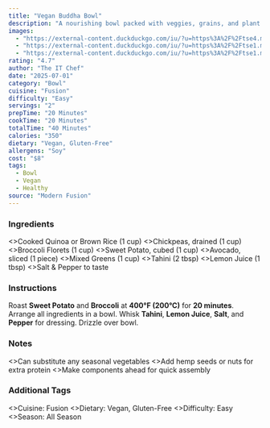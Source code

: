 ```yaml
---
title: "Vegan Buddha Bowl"
description: "A nourishing bowl packed with veggies, grains, and plant protein."
images:
  - "https://external-content.duckduckgo.com/iu/?u=https%3A%2F%2Ftse4.mm.bing.net%2Fth%2Fid%2FOIP.myDFcvvzATtJsA5CpsfkZgHaEr%3Fr%3D0%26pid%3DApi&f=1&ipt=d16cc61d7b323ece95ea3f7253e7fda7d328ffe821c4eb4b34b2cd21849bc579&ipo=images"
  - "https://external-content.duckduckgo.com/iu/?u=https%3A%2F%2Ftse1.mm.bing.net%2Fth%2Fid%2FOIP.57BpcvaD6XrvLSuDBk-9fgHaE8%3Fr%3D0%26pid%3DApi&f=1&ipt=6fea99fa1ae7d2f999d3f4a112f1b9de0f3e72be702617def7107bb21d73d880&ipo=images"
  - "https://external-content.duckduckgo.com/iu/?u=https%3A%2F%2Ftse1.mm.bing.net%2Fth%2Fid%2FOIP.cqwgvII0ZwZDHVN3nyo1oAHaLH%3Fr%3D0%26pid%3DApi&f=1&ipt=b8c5f1e5a3ac640d85818b1c6f301acab33d1aa652dd293c5dd5508adf9137c7&ipo=images"
rating: "4.7"
author: "The IT Chef"
date: "2025-07-01"
category: "Bowl"
cuisine: "Fusion"
difficulty: "Easy"
servings: "2"
prepTime: "20 Minutes"
cookTime: "20 Minutes"
totalTime: "40 Minutes"
calories: "350"
dietary: "Vegan, Gluten-Free"
allergens: "Soy"
cost: "$8"
tags:
  - Bowl
  - Vegan
  - Healthy
source: "Modern Fusion"
---
```



### Ingredients

<RecipeIngredients>
  <>Cooked Quinoa or Brown Rice (1 cup)</>
  <>Chickpeas, drained (1 cup)</>
  <>Broccoli Florets (1 cup)</>
  <>Sweet Potato, cubed (1 cup)</>
  <>Avocado, sliced (1 piece)</>
  <>Mixed Greens (1 cup)</>
  <>Tahini (2 tbsp)</>
  <>Lemon Juice (1 tbsp)</>
  <>Salt & Pepper to taste</>
</RecipeIngredients>

### Instructions

<RecipeInstructions>
  <RecipeInstructions.Section title="Prepare Vegetables">
    <RecipeInstructions.Step>
      Roast <strong>Sweet Potato</strong> and <strong>Broccoli</strong> at <strong>400°F (200°C)</strong> for <strong>20 minutes</strong>.
    </RecipeInstructions.Step>
  </RecipeInstructions.Section>
  <RecipeInstructions.Section title="Assemble Bowl">
    <RecipeInstructions.Step>
      Arrange all ingredients in a bowl.
    </RecipeInstructions.Step>
    <RecipeInstructions.Step>
      Whisk <strong>Tahini</strong>, <strong>Lemon Juice</strong>, <strong>Salt</strong>, and <strong>Pepper</strong> for dressing. Drizzle over bowl.
    </RecipeInstructions.Step>
  </RecipeInstructions.Section>
</RecipeInstructions>

### Notes

<RecipeNotes>
  <>Can substitute any seasonal vegetables</>
  <>Add hemp seeds or nuts for extra protein</>
  <>Make components ahead for quick assembly</>
</RecipeNotes>

### Additional Tags

<RecipeTags>
  <>Cuisine: Fusion</>
  <>Dietary: Vegan, Gluten-Free</>
  <>Difficulty: Easy</>
  <>Season: All Season</>
</RecipeTags>
